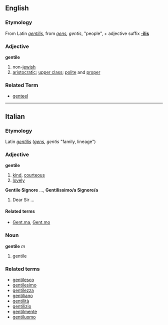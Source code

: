 ==English==
===Etymology===
From Latin ''[[gentilis]]'', from ''[[gens]], gentis'', "people", + adjective suffix '''[[-ilis]]'''
=== Adjective ===
'''gentile'''
# non-[[jewish]]
# [[aristocratic]]; [[upper class]]; [[polite]] and [[proper]]

===Related Term===
*[[genteel]]
----
==Italian==
===Etymology===
Latin ''[[gentilis]]'' (''[[gens]], gentis'' "family, lineage")
===Adjective===
'''gentile'''

#[[kind]], [[courteous]]
#[[lovely]]
'''Gentile Signore''' ..., '''Gentilissimo/a Signore/a'''
#Dear Sir ...

====Related terms====
*[[Gent.ma]], [[Gent.mo]]

===Noun===
'''gentile''' ''m''
#gentile

===Related terms===
*[[gentilesco]]
*[[gentilesimo]]
*[[gentilezza]]
*[[gentiliano]]
*[[gentilità]]
*[[gentilizio]]
*[[gentilmente]]
*[[gentiluomo]]
